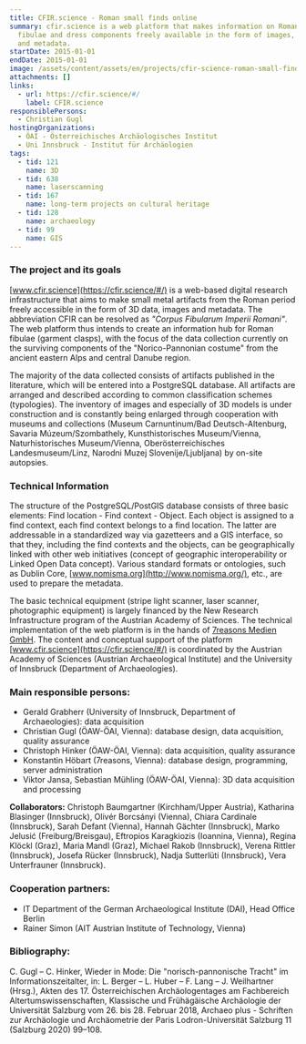 ```yaml
---
title: CFIR.science - Roman small finds online
summary: cfir.science is a web platform that makes information on Roman-age
  fibulae and dress components freely available in the form of images, 3D models
  and metadata.
startDate: 2015-01-01
endDate: 2015-01-01
image: /assets/content/assets/en/projects/cfir-science-roman-small-finds-online/npt_fluegelfibel.jpg
attachments: []
links:
  - url: https://cfir.science/#/
    label: CFIR.science
responsiblePersons:
  - Christian Gugl
hostingOrganizations:
  - ÖAI - Österreichisches Archäologisches Institut
  - Uni Innsbruck - Institut für Archäologien
tags:
  - tid: 121
    name: 3D
  - tid: 638
    name: laserscanning
  - tid: 167
    name: long-term projects on cultural heritage
  - tid: 128
    name: archaeology
  - tid: 99
    name: GIS
---
```

### **The project and its goals**

[www.cfir.science](https://cfir.science/#/) is a web-based digital research infrastructure that aims to make small metal artifacts from the Roman period freely accessible in the form of 3D data, images and metadata. The abbreviation CFIR can be resolved as _"Corpus Fibularum Imperii Romani"_. The web platform thus intends to create an information hub for Roman fibulae (garment clasps), with the focus of the data collection currently on the surviving components of the "Norico-Pannonian costume" from the ancient eastern Alps and central Danube region.

The majority of the data collected consists of artifacts published in the literature, which will be entered into a PostgreSQL database. All artifacts are arranged and described according to common classification schemes (typologies). The inventory of images and especially of 3D models is under construction and is constantly being enlarged through cooperation with museums and collections (Museum Carnuntinum/Bad Deutsch-Altenburg, Savaria Múzeum/Szombathely, Kunsthistorisches Museum/Vienna, Naturhistorisches Museum/Vienna, Oberösterreichisches Landesmuseum/Linz, Narodni Muzej Slovenije/Ljubljana) by on-site autopsies.

### **Technical Information**

The structure of the PostgreSQL/PostGIS database consists of three basic elements: Find location - Find context - Object. Each object is assigned to a find context, each find context belongs to a find location. The latter are addressable in a standardized way via gazetteers and a GIS interface, so that they, including the find contexts and the objects, can be geographically linked with other web initiatives (concept of geographic interoperability or Linked Open Data concept). Various standard formats or ontologies, such as Dublin Core, [www.nomisma.org](http://www.nomisma.org/), etc., are used to prepare the metadata.

The basic technical equipment (stripe light scanner, laser scanner, photographic equipment) is largely financed by the New Research Infrastructure program of the Austrian Academy of Sciences. The technical implementation of the web platform is in the hands of [7reasons Medien GmbH](https://www.7reasons.net/). The content and conceptual support of the platform [www.cfir.science](https://cfir.science/#/) is coordinated by the Austrian Academy of Sciences (Austrian Archaeological Institute) and the University of Innsbruck (Department of Archaeologies).

### **Main responsible persons:**

*   Gerald Grabherr (University of Innsbruck, Department of Archaeologies): data acquisition
*   Christian Gugl (ÖAW-ÖAI, Vienna): database design, data acquisition, quality assurance
*   Christoph Hinker (ÖAW-ÖAI, Vienna): data acquisition, quality assurance
*   Konstantin Höbart (7reasons, Vienna): database design, programming, server administration
*   Viktor Jansa, Sebastian Mühling (ÖAW-ÖAI, Vienna): 3D data acquisition and processing

**Collaborators:** Christoph Baumgartner (Kirchham/Upper Austria), Katharina Blasinger (Innsbruck), Olivér Borcsányi (Vienna), Chiara Cardinale (Innsbruck), Sarah Defant (Vienna), Hannah Gächter (Innsbruck), Marko Jelusić (Freiburg/Breisgau), Eftropios Karagkiozis (Ioannina, Vienna), Regina Klöckl (Graz), Maria Mandl (Graz), Michael Rakob (Innsbruck), Verena Rittler (Innsbruck), Josefa Rücker (Innsbruck), Nadja Sutterlüti (Innsbruck), Vera Unterfrauner (Innsbruck).

### **Cooperation partners:**

*   IT Department of the German Archaeological Institute (DAI), Head Office Berlin
*   Rainer Simon (AIT Austrian Institute of Technology, Vienna)

### **Bibliography:**

C. Gugl – C. Hinker, Wieder in Mode: Die "norisch-pannonische Tracht" im Informationszeitalter, in: L. Berger – L. Huber – F. Lang – J. Weilhartner (Hrsg.), Akten des 17. Österreichischen Archäologentages am Fachbereich Altertumswissenschaften, Klassische und Frühägäische Archäologie der Universität Salzburg vom 26. bis 28. Februar 2018, Archaeo plus - Schriften zur Archäologie und Archäometrie der Paris Lodron-Universität Salzburg 11 (Salzburg 2020) 99–108.
